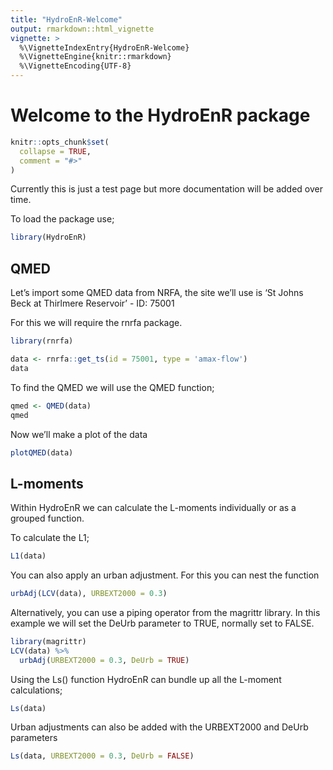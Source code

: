 ```yaml
---
title: "HydroEnR-Welcome"
output: rmarkdown::html_vignette
vignette: >
  %\VignetteIndexEntry{HydroEnR-Welcome}
  %\VignetteEngine{knitr::rmarkdown}
  %\VignetteEncoding{UTF-8}
---
```

# Welcome to the HydroEnR package
```r
knitr::opts_chunk$set(
  collapse = TRUE,
  comment = "#>"
)
```

Currently this is just a test page but more documentation will be added over time.

To load the package use;
```r
library(HydroEnR)
```

## QMED

Let's import some QMED data from NRFA, the site we'll use is 'St Johns Beck at Thirlmere Reservoir' - ID: 75001

For this we will require the rnrfa package.
```r
library(rnrfa)

data <- rnrfa::get_ts(id = 75001, type = 'amax-flow')
data
```

To find the QMED we will use the QMED function;
```r
qmed <- QMED(data)
qmed
```

Now we'll make a plot of the data
```r
plotQMED(data)
```

## L-moments

Within HydroEnR we can calculate the L-moments individually or as a grouped function.

To calculate the L1;
```r
L1(data)
```

You can also apply an urban adjustment. For this you can nest the function
```r
urbAdj(LCV(data), URBEXT2000 = 0.3)
```

Alternatively, you can use a piping operator from the magrittr library.
In this example we will set the DeUrb parameter to TRUE, normally set to FALSE.

```r
library(magrittr)
LCV(data) %>% 
  urbAdj(URBEXT2000 = 0.3, DeUrb = TRUE)
```

Using the Ls() function HydroEnR can bundle up all the L-moment calculations;
```r
Ls(data)
```

Urban adjustments can also be added with the URBEXT2000 and DeUrb parameters
```r
Ls(data, URBEXT2000 = 0.3, DeUrb = FALSE)
```

